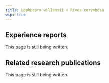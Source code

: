 ---
title: Lophpopra willamsii + Rivea corymbosa
wip: true
---

## Experience reports

This page is still being written.

## Related research publications

This page is still being written.

